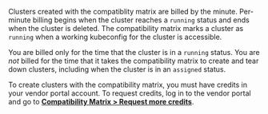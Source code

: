 Clusters created with the compatiblity matrix are billed by the minute. Per-minute billing begins when the cluster reaches a `running` status and ends when the cluster is deleted. The compatibility matrix marks a cluster as `running` when a working kubeconfig for the cluster is accessible.

You are billed only for the time that the cluster is in a `running` status. You are _not_ billed for the time that it takes the compatibility matrix to create and tear down clusters, including when the cluster is in an `assigned` status.

To create clusters with the compatibility matrix, you must have credits in your vendor portal account. 
To request credits, log in to the vendor portal and go to [**Compatibility Matrix > Request more credits**](https://vendor.replicated.com/compatibility-matrix).